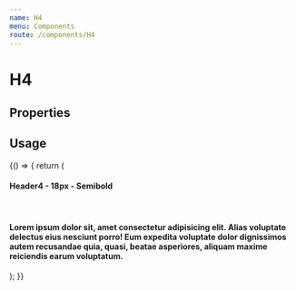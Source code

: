 ```yaml
---
name: H4
menu: Components
route: /components/H4
---
```


# H4

## Properties
<Props of={H4} />

## Usage

<Playground>
  {() => {
    return (
      <Fragment>
        <H4>Header4 - 18px - Semibold</H4>
        <br />
        <H4 id="truncated-header" truncate  >Lorem ipsum dolor sit, amet consectetur adipisicing elit. Alias voluptate
          delectus eius nesciunt porro! Eum expedita voluptate dolor dignissimos autem
          recusandae quia, quasi, beatae asperiores, aliquam maxime reiciendis earum
          voluptatum.</H4>
      </Fragment>
    );
  }}
</Playground>

